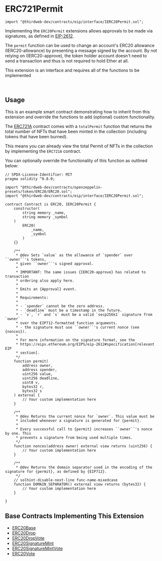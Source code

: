 
# ERC721Permit

```solidity
import "@thirdweb-dev/contracts/eip/interface/IERC20Permit.sol";
```

Implementing the `ERC20Permit` extensions allows approvals to be made via signatures, as defined in
[EIP-2612](https://eips.ethereum.org/EIPS/eip-2612[EIP-2612]).

The `permit` function can be used to change an account's ERC20 allowance (IERC20-allowance) by
presenting a message signed by the account. By not relying on (IERC20-approve), the token holder account doesn't
need to send a transaction and thus is not required to hold Ether at all.

<Callout title="info" variant="info">

This extension is an interface and requires all of the functions to be implemented

</Callout>

<br />

<GithubButtonLink href="https://github.com/thirdweb-dev/contracts/blob/main/contracts/eip/interface/IERC20Permit.sol" />

## Usage

This is an example smart contract demonstrating how to inherit from this extension and override the functions to add (optional) custom functionality.

The [ERC721A](/solidity/extensions/erc721) contract comes with a `totalPermit`
function that returns the total number of NFTs that have been minted in the collection (including tokens that have been burned).

This means you can already view the total Permit of NFTs in the collection by implementing the `ERC721A` contract.

You can optionally override the functionality of this function as outlined below:

```solidity
// SPDX-License-Identifier: MIT
pragma solidity ^0.8.0;

import "@thirdweb-dev/contracts/openzeppelin-presets/token/ERC20/ERC20.sol";
import "@thirdweb-dev/contracts/eip/interface/IERC20Permit.sol";

contract Contract is ERC20, IERC20Permit {
    constructor(
        string memory _name,
        string memory _symbol
    )
        ERC20(
            _name,
            _symbol
        )
    {}

    /**
     * @dev Sets `value` as the allowance of `spender` over ``owner``'s tokens,
     * given ``owner``'s signed approval.
     *
     * IMPORTANT: The same issues {IERC20-approve} has related to transaction
     * ordering also apply here.
     *
     * Emits an {Approval} event.
     *
     * Requirements:
     *
     * - `spender` cannot be the zero address.
     * - `deadline` must be a timestamp in the future.
     * - `v`, `r` and `s` must be a valid `secp256k1` signature from `owner`
     * over the EIP712-formatted function arguments.
     * - the signature must use ``owner``'s current nonce (see {nonces}).
     *
     * For more information on the signature format, see the
     * https://eips.ethereum.org/EIPS/eip-2612#specification[relevant EIP
     * section].
     */
    function permit(
        address owner,
        address spender,
        uint256 value,
        uint256 deadline,
        uint8 v,
        bytes32 r,
        bytes32 s
    ) external {
        // Your custom implementation here
    }

    /**
     * @dev Returns the current nonce for `owner`. This value must be
     * included whenever a signature is generated for {permit}.
     *
     * Every successful call to {permit} increases ``owner``'s nonce by one. This
     * prevents a signature from being used multiple times.
     */
    function nonces(address owner) external view returns (uint256) {
        // Your custom implementation here
    }

    /**
     * @dev Returns the domain separator used in the encoding of the signature for {permit}, as defined by {EIP712}.
     */
    // solhint-disable-next-line func-name-mixedcase
    function DOMAIN_SEPARATOR() external view returns (bytes32) {
        // Your custom implementation here
    }

}
```

## Base Contracts Implementing This Extension

- [ERC20Base](/solidity/base-contracts/erc20base)
- [ERC20Drop](/solidity/base-contracts/erc20drop)
- [ERC20DropVote](/solidity/base-contracts/erc20dropvote)
- [ERC20SignatureMint](/solidity/base-contracts/erc20signaturemint)
- [ERC20SignatureMintVote](/solidity/base-contracts/erc20signaturemintvote)
- [ERC20Vote](/solidity/base-contracts/erc20vote)
